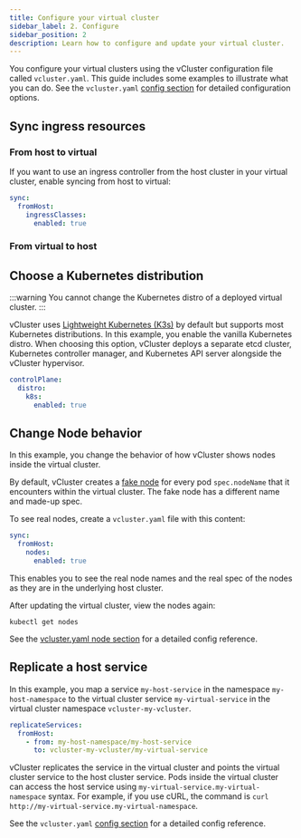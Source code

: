 ```yaml
---
title: Configure your virtual cluster
sidebar_label: 2. Configure
sidebar_position: 2
description: Learn how to configure and update your virtual cluster.
---
```





You configure your virtual clusters using the vCluster configuration file called `vcluster.yaml`. This guide includes some examples to illustrate what you can do. See the `vcluster.yaml` [config section](/vcluster-yaml/README.mdx) for detailed configuration options.

## Sync ingress resources

### From host to virtual

If you want to use an ingress controller from the host cluster in your virtual cluster, enable syncing from host to virtual:


```yaml
sync:
  fromHost:
    ingressClasses:
      enabled: true
```

### From virtual to host

<VirtualToHost/>

## Choose a Kubernetes distribution

:::warning 
You cannot change the Kubernetes distro of a deployed virtual cluster. 
:::

vCluster uses [Lightweight Kubernetes (K3s)](https://k3s.io/) by default but supports most Kubernetes distributions. In this example, you enable the vanilla Kubernetes distro. When choosing this option, vCluster deploys a separate etcd cluster, Kubernetes controller manager, and Kubernetes API server alongside the vCluster hypervisor.

```yaml
controlPlane:
  distro:
    k8s:
      enabled: true
```

<DeployChangesFrag/>

## Change Node behavior

In this example, you change the behavior of how vCluster shows nodes inside the virtual cluster.

By default, vCluster creates a [fake node](/architecture/nodes.mdx) for every pod `spec.nodeName` that it encounters within the virtual cluster. The fake node has a different name and made-up spec.

To see real nodes, create a `vcluster.yaml` file with this content:

```yaml
sync:
  fromHost:
    nodes:
      enabled: true
```

This enables you to see the real node names and the real spec of the nodes as they are in the underlying host cluster.

<DeployChangesFrag/>


After updating the virtual cluster, view the nodes again:

`kubectl get nodes`

See the [vcluster.yaml node section](/vcluster-yaml/sync/from-host/nodes.mdx) for a detailed config reference.


## Replicate a host service

In this example, you map a service `my-host-service` in the namespace `my-host-namespace` to the virtual cluster service `my-virtual-service` in the virtual cluster namespace `vcluster-my-vcluster`.

```yaml
replicateServices:
  fromHost:
    - from: my-host-namespace/my-host-service
      to: vcluster-my-vcluster/my-virtual-service
```

<DeployChangesFrag/>

vCluster replicates the service in the virtual cluster and points the virtual cluster service to the host cluster service. Pods inside the virtual cluster can access the host service using `my-virtual-service.my-virtual-namespace` syntax. For example, if you use cURL, the command is `curl http://my-virtual-service.my-virtual-namespace`.

See the `vcluster.yaml` [config section](/vcluster-yaml/networking/replicate-services.mdx) for a detailed config reference.
